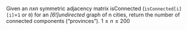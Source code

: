 Given an *$n x n$* symmetric adjacency matrix isConnected    (`isConnected[i][i]`=`1` or `0`) for an *[6!]undirected* graph of n cities,    return the number of connected components (“provinces”). $1\le n\le 200$